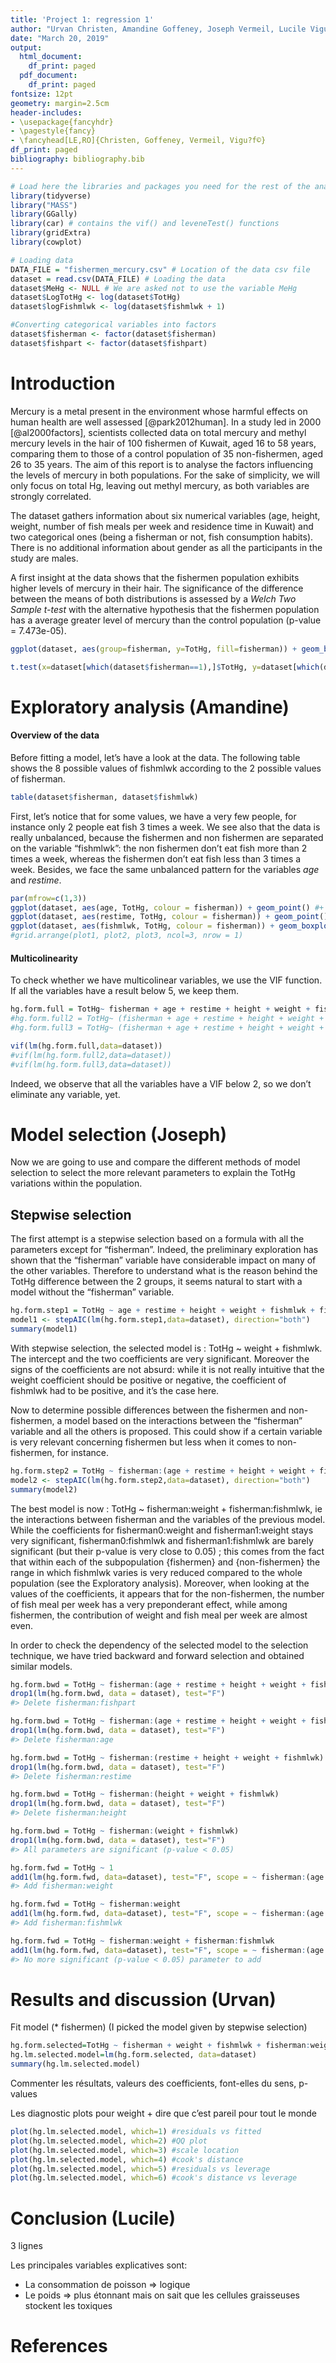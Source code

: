 ```yaml
---
title: 'Project 1: regression 1'
author: "Urvan Christen, Amandine Goffeney, Joseph Vermeil, Lucile Vigu?f©"
date: "March 20, 2019"
output:
  html_document:
    df_print: paged
  pdf_document:
    df_print: paged
fontsize: 12pt
geometry: margin=2.5cm
header-includes:
- \usepackage{fancyhdr}
- \pagestyle{fancy}
- \fancyhead[LE,RO]{Christen, Goffeney, Vermeil, Vigu?f©}
df_print: paged
bibliography: bibliography.bib
---
```


```r
# Load here the libraries and packages you need for the rest of the analysis.
library(tidyverse)
library("MASS")
library(GGally)
library(car) # contains the vif() and leveneTest() functions
library(gridExtra)
library(cowplot)
```

```r
# Loading data
DATA_FILE = "fishermen_mercury.csv" # Location of the data csv file
dataset = read.csv(DATA_FILE) # Loading the data
dataset$MeHg <- NULL # We are asked not to use the variable MeHg
dataset$LogTotHg <- log(dataset$TotHg)
dataset$logFishmlwk <- log(dataset$fishmlwk + 1)

#Converting categorical variables into factors
dataset$fisherman <- factor(dataset$fisherman)
dataset$fishpart <- factor(dataset$fishpart)
```




# Introduction

Mercury is a metal present in the environment whose harmful effects on human health are well assessed [@park2012human]. In a study led in 2000 [@al2000factors], scientists collected data on total mercury and methyl mercury levels in the hair of 100 fishermen of Kuwait, aged 16 to 58 years, comparing them to those of a control population of 35 non-fishermen, aged 26 to 35 years. The aim of this report is to analyse the factors influencing the levels of mercury in both populations. For the sake of simplicity, we will only focus on total Hg, leaving out methyl mercury, as both variables are strongly correlated.

The dataset gathers information about six numerical variables (age, height, weight, number of fish meals per week and residence time in Kuwait) and two categorical ones (being a fisherman or not, fish consumption habits). There is no additional information about gender as all the participants in the study are males.

A first insight at the data shows that the fishermen population exhibits higher levels of mercury in their hair. The significance of the difference between the means of both distributions is assessed by a _Welch Two Sample t-test_ with the alternative hypothesis that the fishermen population has a average greater level of mercury than the control population (p-value = 7.473e-05).

```r
ggplot(dataset, aes(group=fisherman, y=TotHg, fill=fisherman)) + geom_boxplot() + labs(y = "Total Hg concentration in the hair (mg/g)") + scale_x_discrete() + scale_fill_discrete(name = "Population", labels = c("Control group", "Fishermen")) + theme_bw()
```
```r
t.test(x=dataset[which(dataset$fisherman==1),]$TotHg, y=dataset[which(dataset$fisherman==0),]$TotHg, alternative = "greater", var.equal=FALSE)
```


# Exploratory analysis (Amandine)

#### Overview of the data 
Before fitting a model, let's have a look at the data. The following table shows the 8 possible values of fishmlwk according to the 2 possible values of fisherman.
```r
table(dataset$fisherman, dataset$fishmlwk)
```
First, let's notice that for some values, we have a very few people, for instance only 2 people eat fish 3 times a week. We see also that the data is really unbalanced, because the fishermen and non fishermen are separated on the variable "fishmlwk": the non fishermen don't eat fish more than 2 times a week, whereas the fishermen don't eat fish less than 3 times a week. 
Besides, we face the same unbalanced pattern for the variables _age_ and _restime_.

```r
par(mfrow=c(1,3))
ggplot(dataset, aes(age, TotHg, colour = fisherman)) + geom_point() #+ scale_y_log10() + scale_x_log10() ##Uncomment for log scales
ggplot(dataset, aes(restime, TotHg, colour = fisherman)) + geom_point()
ggplot(dataset, aes(fishmlwk, TotHg, colour = fisherman)) + geom_boxplot()
#grid.arrange(plot1, plot2, plot3, ncol=3, nrow = 1)
```

#### Multicolinearity 

To check whether we have multicolinear variables, we use the VIF function. If all the variables have a result below 5, we keep them. 

```r
hg.form.full = TotHg~ fisherman + age + restime + height + weight + fishmlwk + fishpart 
#hg.form.full2 = TotHg~ (fisherman + age + restime + height + weight + fishpart)^2
#hg.form.full3 = TotHg~ (fisherman + age + restime + height + weight + fishpart)^3

vif(lm(hg.form.full,data=dataset))
#vif(lm(hg.form.full2,data=dataset))
#vif(lm(hg.form.full3,data=dataset))
```
Indeed, we observe that all the variables have a VIF below 2, so we don't eliminate any variable, yet.

# Model selection (Joseph)

Now we are going to use and compare the different methods of model selection to select the more relevant parameters to explain the TotHg variations within the population.

## Stepwise selection

The first attempt is a stepwise selection based on a formula with all the parameters except for "fisherman". Indeed, the preliminary exploration has shown that the "fisherman" variable have considerable impact on many of the other variables. Therefore to understand what is the reason behind the TotHg difference between the 2 groups, it seems natural to start with a model without the "fisherman" variable.

```r
hg.form.step1 = TotHg ~ age + restime + height + weight + fishmlwk + fishpart
model1 <- stepAIC(lm(hg.form.step1,data=dataset), direction="both")
summary(model1)
```

With stepwise selection, the selected model is : TotHg ~ weight + fishmlwk. The intercept and the two coefficients are very significant. Moreover the signs of the coefficients are not absurd: while it is not really intuitive that the weight coefficient should be positive or negative, the coefficient of fishmlwk had to be positive, and it's the case here.

Now to determine possible differences between the fishermen and non-fishermen, a model based on the interactions between the "fisherman" variable and all the others is proposed. This could show if a certain variable is very relevant concerning fishermen but less when it comes to non-fishermen, for instance.

```r
hg.form.step2 = TotHg ~ fisherman:(age + restime + height + weight + fishmlwk + fishpart)
model2 <- stepAIC(lm(hg.form.step2,data=dataset), direction="both")
summary(model2)
```

The best model is now : TotHg ~ fisherman:weight + fisherman:fishmlwk, ie the interactions between fisherman and the variables of the previous model. While the coefficients for fisherman0:weight and fisherman1:weight stays very significant, fisherman0:fishmlwk and fisherman1:fishmlwk are barely significant (but their p-value is very close to 0.05) ; this comes from the fact that within each of the subpopulation {fishermen} and {non-fishermen} the range in which fishmlwk varies is very reduced compared to the whole population (see the Exploratory analysis). Moreover, when looking at the values of the coefficients, it appears that for the non-fishermen, the number of fish meal per week has a very preponderant effect, while among fishermen, the contribution of weight and fish meal per week are almost even.

In order to check the dependency of the selected model to the selection technique, we have tried backward and forward selection and obtained similar models.



```r
hg.form.bwd = TotHg ~ fisherman:(age + restime + height + weight + fishmlwk + fishpart)
drop1(lm(hg.form.bwd, data = dataset), test="F")
#> Delete fisherman:fishpart

hg.form.bwd = TotHg ~ fisherman:(age + restime + height + weight + fishmlwk)
drop1(lm(hg.form.bwd, data = dataset), test="F")
#> Delete fisherman:age

hg.form.bwd = TotHg ~ fisherman:(restime + height + weight + fishmlwk)
drop1(lm(hg.form.bwd, data = dataset), test="F")
#> Delete fisherman:restime

hg.form.bwd = TotHg ~ fisherman:(height + weight + fishmlwk)
drop1(lm(hg.form.bwd, data = dataset), test="F")
#> Delete fisherman:height

hg.form.bwd = TotHg ~ fisherman:(weight + fishmlwk)
drop1(lm(hg.form.bwd, data = dataset), test="F")
#> All parameters are significant (p-value < 0.05)
```


```r
hg.form.fwd = TotHg ~ 1
add1(lm(hg.form.fwd, data=dataset), test="F", scope = ~ fisherman:(age + restime + height + weight + fishmlwk + fishpart))
#> Add fisherman:weight

hg.form.fwd = TotHg ~ fisherman:weight
add1(lm(hg.form.fwd, data=dataset), test="F", scope = ~ fisherman:(age + restime + height + weight + fishmlwk + fishpart))
#> Add fisherman:fishmlwk

hg.form.fwd = TotHg ~ fisherman:weight + fisherman:fishmlwk
add1(lm(hg.form.fwd, data=dataset), test="F", scope = ~ fisherman:(age + restime + height + weight + fishmlwk + fishpart))
#> No more significant (p-value < 0.05) parameter to add
```


# Results and discussion (Urvan)

Fit model (* fishermen) (I picked the model given by stepwise selection)

```r
hg.form.selected=TotHg ~ fisherman + weight + fishmlwk + fisherman:weight + fisherman:fishmlwk
hg.lm.selected.model=lm(hg.form.selected, data=dataset)
summary(hg.lm.selected.model)
```


Commenter les résultats, valeurs des coefficients, font-elles du sens, p-values

Les diagnostic plots pour weight + dire que c'est pareil pour tout le monde

```r
plot(hg.lm.selected.model, which=1) #residuals vs fitted
plot(hg.lm.selected.model, which=2) #QQ plot
plot(hg.lm.selected.model, which=3) #scale location
plot(hg.lm.selected.model, which=4) #cook's distance
plot(hg.lm.selected.model, which=5) #residuals vs leverage 
plot(hg.lm.selected.model, which=6) #cook's distance vs leverage
```


# Conclusion (Lucile)

3 lignes

Les principales variables explicatives sont:

- La consommation de poisson => logique
- Le poids => plus étonnant mais on sait que les cellules graisseuses stockent les toxiques

# References